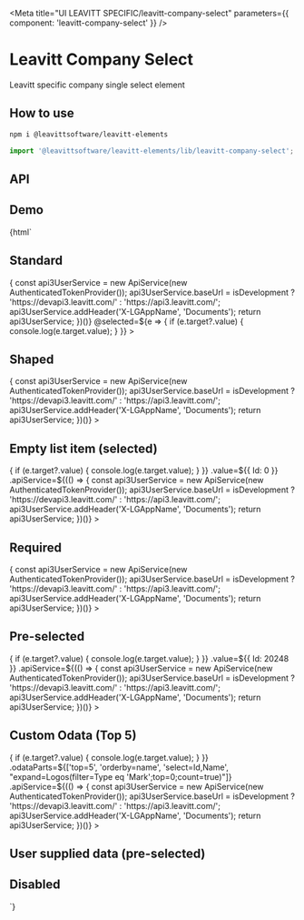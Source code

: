 

<Meta title="UI LEAVITT SPECIFIC/leavitt-company-select" parameters={{ component: 'leavitt-company-select' }} />

# Leavitt Company Select

Leavitt specific company single select element

## How to use

```bash
npm i @leavittsoftware/leavitt-elements
```

```js
import '@leavittsoftware/leavitt-elements/lib/leavitt-company-select';
```

## API

<ArgsTable of="leavitt-company-select" />

## Demo

<Canvas withToolbar>
  <Story name="Docs">
    {html`
      <h2 demo>Standard</h2>
      <leavitt-company-select
        .apiService=${(() => {
          const api3UserService = new ApiService(new AuthenticatedTokenProvider());
          api3UserService.baseUrl = isDevelopment ? 'https://devapi3.leavitt.com/' : 'https://api3.leavitt.com/';
          api3UserService.addHeader('X-LGAppName', 'Documents');
          return api3UserService;
        })()}
        @selected=${e => {
          if (e.target?.value) {
            console.log(e.target.value);
          }
        }}
      ></leavitt-company-select>
      <h2 demo>Shaped</h2>
      <leavitt-company-select
        shaped
        .apiService=${(() => {
          const api3UserService = new ApiService(new AuthenticatedTokenProvider());
          api3UserService.baseUrl = isDevelopment ? 'https://devapi3.leavitt.com/' : 'https://api3.leavitt.com/';
          api3UserService.addHeader('X-LGAppName', 'Documents');
          return api3UserService;
        })()}
      ></leavitt-company-select>
      <h2 demo>Empty list item (selected)</h2>
      <leavitt-company-select
        enableEmptyListItem
        emptyListItemLabel="Any company"
        @selected=${e => {
          if (e.target?.value) {
            console.log(e.target.value);
          }
        }}
        .value=${{ Id: 0 }}
        .apiService=${(() => {
          const api3UserService = new ApiService(new AuthenticatedTokenProvider());
          api3UserService.baseUrl = isDevelopment ? 'https://devapi3.leavitt.com/' : 'https://api3.leavitt.com/';
          api3UserService.addHeader('X-LGAppName', 'Documents');
          return api3UserService;
        })()}
      ></leavitt-company-select>
      <h2 demo>Required</h2>
      <leavitt-company-select
        required
        .apiService=${(() => {
          const api3UserService = new ApiService(new AuthenticatedTokenProvider());
          api3UserService.baseUrl = isDevelopment ? 'https://devapi3.leavitt.com/' : 'https://api3.leavitt.com/';
          api3UserService.addHeader('X-LGAppName', 'Documents');
          return api3UserService;
        })()}
      ></leavitt-company-select>
      <h2 demo>Pre-selected</h2>
      <leavitt-company-select
        @selected=${e => {
          if (e.target?.value) {
            console.log(e.target.value);
          }
        }}
        .value=${{ Id: 20248 }}
        .apiService=${(() => {
          const api3UserService = new ApiService(new AuthenticatedTokenProvider());
          api3UserService.baseUrl = isDevelopment ? 'https://devapi3.leavitt.com/' : 'https://api3.leavitt.com/';
          api3UserService.addHeader('X-LGAppName', 'Documents');
          return api3UserService;
        })()}
      ></leavitt-company-select>
      <h2 demo>Custom Odata (Top 5)</h2>
      <leavitt-company-select
        @selected=${e => {
          if (e.target?.value) {
            console.log(e.target.value);
          }
        }}
        .odataParts=${['top=5', 'orderby=name', 'select=Id,Name', "expand=Logos(filter=Type eq 'Mark';top=0;count=true)"]}
        .apiService=${(() => {
          const api3UserService = new ApiService(new AuthenticatedTokenProvider());
          api3UserService.baseUrl = isDevelopment ? 'https://devapi3.leavitt.com/' : 'https://api3.leavitt.com/';
          api3UserService.addHeader('X-LGAppName', 'Documents');
          return api3UserService;
        })()}
      ></leavitt-company-select>
      <h2 demo>User supplied data (pre-selected)</h2>
      <leavitt-company-select
        .companies=${[
          { Id: 1, Name: 'Twitter' },
          { Id: 2, Name: 'Google' },
        ]}
        .value=${{ Id: 2 }}
      ></leavitt-company-select>
      <h2 demo>Disabled</h2>
      <leavitt-company-select disabled></leavitt-company-select>
    `}
  </Story>
</Canvas>
